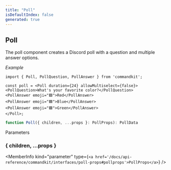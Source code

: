 ```yaml
---
title: "Poll"
isDefaultIndex: false
generated: true
---
```



<!-- This file was generated from the CommandKit source. Do not modify. Instead, re-run the "docgen" script -->


## Poll

<GenerationInfo sourceFile="packages/commandkit/src/components/display/poll.ts" sourceLine="47" packageName="commandkit" />

The poll component creates a Discord poll with a question and multiple answer options.



*Example*

```tsx
import { Poll, PollQuestion, PollAnswer } from 'commandkit';

const poll = <Poll duration={24} allowMultiselect={false}>
<PollQuestion>What's your favorite color?</PollQuestion>
<PollAnswer emoji="🟥">Red</PollAnswer>
<PollAnswer emoji="🟦">Blue</PollAnswer>
<PollAnswer emoji="🟩">Green</PollAnswer>
</Poll>;
```

```ts title="Signature"
function Poll({ children, ...props }: PollProps): PollData
```
Parameters

### \{ children, ...props }

<MemberInfo kind="parameter" type={`<a href='/docs/api-reference/commandkit/interfaces/poll-props#pollprops'>PollProps</a>`} />

